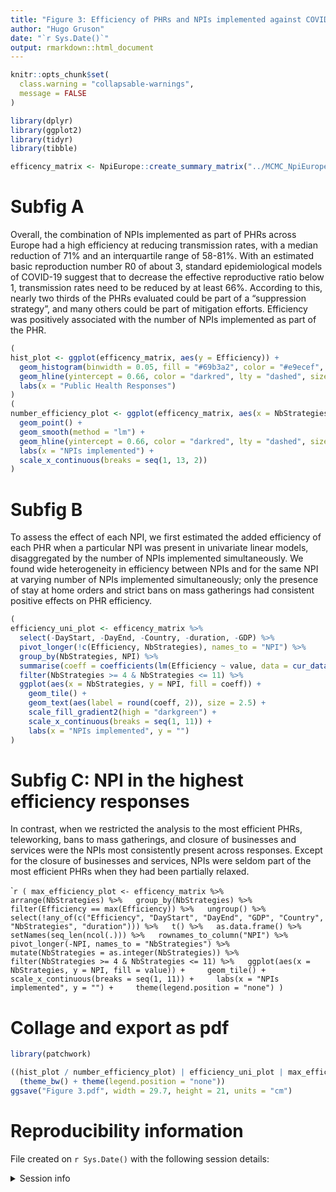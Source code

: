```yaml
---
title: "Figure 3: Efficiency of PHRs and NPIs implemented against COVID-19 in Europe."
author: "Hugo Gruson"
date: "`r Sys.Date()`"
output: rmarkdown::html_document
---
```


```r
knitr::opts_chunk$set(
  class.warning = "collapsable-warnings",
  message = FALSE
)
```

```r
library(dplyr)
library(ggplot2)
library(tidyr)
library(tibble)
```

```r
efficency_matrix <- NpiEurope::create_summary_matrix("../MCMC_NpiEurope")
```

# Subfig A

Overall, the combination of NPIs implemented as part of PHRs across Europe had a high efficiency at reducing transmission rates, with a median reduction of 71% and an interquartile range of 58-81%. With an estimated basic reproduction number R0 of about 3, standard epidemiological models of COVID-19 suggest that to decrease the effective reproductive ratio below 1, transmission rates need to be reduced by at least 66%. According to this, nearly two thirds of the PHRs evaluated could be part of a "suppression strategy", and many others could be part of mitigation efforts. Efficiency was positively associated with the number of NPIs implemented as part of the PHR.

```r
(
hist_plot <- ggplot(efficency_matrix, aes(y = Efficiency)) +
  geom_histogram(binwidth = 0.05, fill = "#69b3a2", color = "#e9ecef", alpha = 0.9) +
  geom_hline(yintercept = 0.66, color = "darkred", lty = "dashed", size = 2) +
  labs(x = "Public Health Responses")
)
(
number_efficiency_plot <- ggplot(efficency_matrix, aes(x = NbStrategies, y = Efficiency)) +
  geom_point() +
  geom_smooth(method = "lm") +
  geom_hline(yintercept = 0.66, color = "darkred", lty = "dashed", size = 2) +
  labs(x = "NPIs implemented") +
  scale_x_continuous(breaks = seq(1, 13, 2))
)
```

# Subfig B

To assess the effect of each NPI, we first estimated the added efficiency of each PHR when a particular NPI was present in univariate linear models, disaggregated by the number of NPIs implemented simultaneously. We found wide heterogeneity in efficiency between NPIs and for the same NPI at varying number of NPIs implemented simultaneously; only the presence of stay at home orders and strict bans on mass gatherings had consistent positive effects on PHR efficiency.

```r
(
efficiency_uni_plot <- efficency_matrix %>%
  select(-DayStart, -DayEnd, -Country, -duration, -GDP) %>%
  pivot_longer(!c(Efficiency, NbStrategies), names_to = "NPI") %>%
  group_by(NbStrategies, NPI) %>%
  summarise(coeff = coefficients(lm(Efficiency ~ value, data = cur_data()))[2]) %>%
  filter(NbStrategies >= 4 & NbStrategies <= 11) %>%
  ggplot(aes(x = NbStrategies, y = NPI, fill = coeff)) +
    geom_tile() +
    geom_text(aes(label = round(coeff, 2)), size = 2.5) +
    scale_fill_gradient2(high = "darkgreen") +
    scale_x_continuous(breaks = seq(1, 11)) +
    labs(x = "NPIs implemented", y = "")
)
```

# Subfig C: NPI in the highest efficiency responses

In contrast, when we restricted the analysis to the most efficient PHRs, teleworking, bans to mass gatherings, and closure of businesses and services were the NPIs most consistently present across responses. Except for the closure of businesses and services, NPIs were seldom part of the most efficient PHRs when they had been partially relaxed.

````r
(
max_efficiency_plot <- efficency_matrix %>%
  arrange(NbStrategies) %>%
  group_by(NbStrategies) %>%
  filter(Efficiency == max(Efficiency)) %>%
  ungroup() %>%
  select(!any_of(c("Efficiency", "DayStart", "DayEnd", "GDP", "Country", "NbStrategies", "duration"))) %>%
  t() %>%
  as.data.frame() %>%
  setNames(seq_len(ncol(.))) %>%
  rownames_to_column("NPI") %>%
  pivot_longer(-NPI, names_to = "NbStrategies") %>%
  mutate(NbStrategies = as.integer(NbStrategies)) %>%
  filter(NbStrategies >= 4 & NbStrategies <= 11) %>%
  ggplot(aes(x = NbStrategies, y = NPI, fill = value)) +
    geom_tile() +
    scale_x_continuous(breaks = seq(1, 11)) +
    labs(x = "NPIs implemented", y = "") +
    theme(legend.position = "none")
)
```

# Collage and export as pdf

```r
library(patchwork)

((hist_plot / number_efficiency_plot) | efficiency_uni_plot | max_efficiency_plot) &
  (theme_bw() + theme(legend.position = "none"))
ggsave("Figure 3.pdf", width = 29.7, height = 21, units = "cm")
```

# Reproducibility information

File created on `r Sys.Date()` with the following session details:

<details>
<summary>Session info</summary>

```r
sessionInfo()
```

</details>
